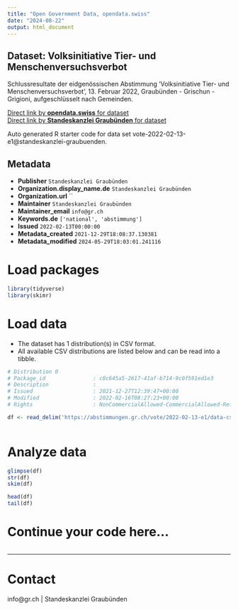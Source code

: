 ```yaml
---
title: "Open Government Data, opendata.swiss"
date: "2024-08-22"
output: html_document
---
```


## Dataset: Volksinitiative Tier- und Menschenversuchsverbot

Schlussresultate der eidgenössischen Abstimmung 'Volksinitiative Tier- und Menschenversuchsverbot', 13. Februar 2022, Graubünden - Grischun - Grigioni, aufgeschlüsselt nach Gemeinden.

[Direct link by **opendata.swiss** for dataset](https://opendata.swiss/de/dataset/volksinitiative-tier-und-menschenversuchsverbot)<br>
[Direct link by **Standeskanzlei Graubünden** for dataset](https://abstimmungen.gr.ch/vote/2022-02-13-e1/data)

Auto generated R starter code for data set vote-2022-02-13-e1@standeskanzlei-graubuenden.

## Metadata

- **Publisher** `Standeskanzlei Graubünden`
- **Organization.display_name.de** `Standeskanzlei Graubünden`
- **Organization.url** ``
- **Maintainer** `Standeskanzlei Graubünden`
- **Maintainer_email** `info@gr.ch`
- **Keywords.de** `['national', 'abstimmung']`
- **Issued** `2022-02-13T00:00:00`
- **Metadata_created** `2021-12-29T18:08:37.130381`
- **Metadata_modified** `2024-05-29T18:03:01.241116`


# Load packages

```r

library(tidyverse)
library(skimr)

```

# Load data

-   The dataset has 1 distribution(s) in CSV format.
-   All available CSV distributions are listed below and can be read into a tibble.

```r

# Distribution 0
# Package_id               : c0c645a5-2617-41af-b714-9c0f591ed1e3
# Description              : 
# Issued                   : 2021-12-27T12:39:47+00:00
# Modified                 : 2022-02-16T08:27:23+00:00
# Rights                   : NonCommercialAllowed-CommercialAllowed-ReferenceRequired

df <- read_delim('https://abstimmungen.gr.ch/vote/2022-02-13-e1/data-csv')



```

# Analyze data

```r

glimpse(df)
str(df)
skim(df)

head(df)
tail(df)

```

# Continue your code here...

```r

```

------------------------------------------------------------------------

# Contact

info@gr.ch | Standeskanzlei Graubünden
